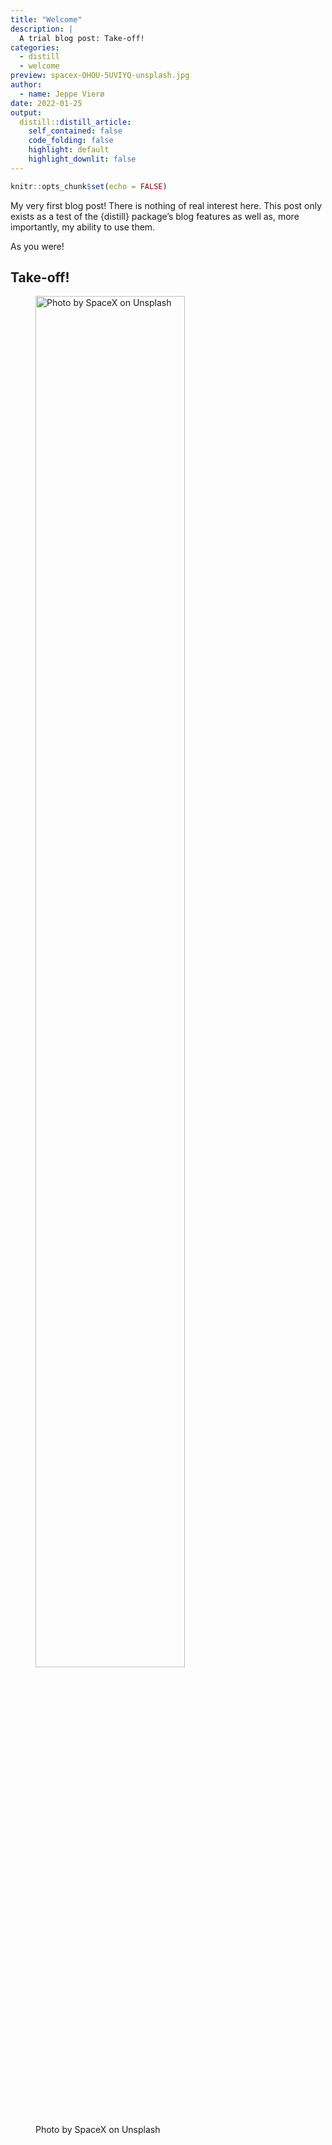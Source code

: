 ```yaml
---
title: "Welcome"
description: |
  A trial blog post: Take-off!
categories:
  - distill
  - welcome
preview: spacex-OHOU-5UVIYQ-unsplash.jpg
author:
  - name: Jeppe Vierø
date: 2022-01-25
output:
  distill::distill_article:
    self_contained: false
    code_folding: false
    highlight: default
    highlight_downlit: false
---
```



```r
knitr::opts_chunk$set(echo = FALSE)
```

My very first blog post! There is nothing of real interest here. This post only exists as a test of the {distill} package's blog features as well as, more importantly, my ability to use them.

As you were!

## Take-off!
![Photo by SpaceX on Unsplash](spacex-OHOU-5UVIYQ-unsplash.jpg){width=75%}

<!-- ```{r, include=TRUE, echo=TRUE, message=FALSE, warning=FALSE} -->
<!-- library(ggplot2) -->
<!-- ggplot(mtcars, aes(x = wt, y = mpg)) + -->
<!--   geom_point() + -->
<!--   geom_smooth(method = "lm") -->

<!-- ``` -->



